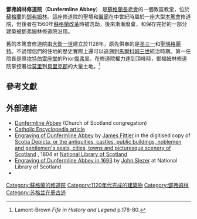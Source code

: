 {{Infobox Historic building
|name=鄧福姆林修道院<br />Dunfermline Abbey
|image=Dunfermline Abbey Geograph.jpg
|caption=
|location =[[蘇格蘭|蘇格蘭]]，[[法夫|法夫]]，[[鄧弗姆林|鄧弗姆林]]
|coordinates={{coord|56.0698|-3.4636|type:landmark_region:GB|display=inline}}
|architect=[[威廉·伯恩|威廉·伯恩]]
|client=
|engineer=
|start_date=1128
|completion_date=1250
|date_demolished=
|cost=
|structural_system=
|style=[[羅馬式建築|羅馬式建築]]<ref name="HS">{{cite web|url=http://www.historic-scotland.gov.uk/propertyplan/propertyoverview.htm?PropID=PL_108&PropName=Dunfermline%20Palace%20And%20Abbey|title=Dunfermline Palace and Abbey - Overview|publisher=Historic Scotland|accessdate=16 May 2012|location=Edinburgh|archive-date=2014-09-03|archive-url=https://web.archive.org/web/20140903115412/http://www.historic-scotland.gov.uk/propertyplan/propertyoverview.htm?PropID=PL_108&PropName=Dunfermline%20Palace%20And%20Abbey|dead-url=yes}}</ref>
}}

'''鄧弗姆林修道院'''（'''Dunfermline Abbey'''） 是[[蘇格蘭長老會|蘇格蘭長老會]]的一個教區教堂，位於[[蘇格蘭|蘇格蘭]]的[[鄧弗姆林|鄧弗姆林]]。這座修道院的聖壇和[[翼廊|翼廊]]在中世紀時屬於一座大型[[本篤會|本篤會]]修道院，但後者在1560年[[蘇格蘭改革|蘇格蘭改革]]時被洗劫，後來漸漸廢棄，和保存完好的一部分建築被鄧弗姆林修道院沿用。

舊的本篤會修道院由[[大衛一世_(蘇格蘭)|大衛一世]]建立於1128年，原先供奉的是[[圣三一|圣三一]]和[[蘇格蘭的聖馬格麗特|聖瑪格麗特]]。不過僧侶們的住地的歷史實際上還可以追溯到[[馬爾科姆三世|馬爾科姆三世]]統治時期。第一任院長是原[[坎特伯雷座堂|坎特伯雷座堂]]的Prior[[坎特伯雷的傑弗里|傑弗里]]。在修道院權力達到頂峰時，鄧福姆林修道院掌控著從[[莫里_(蘇格蘭)|莫里]]到[[貝里克郡|貝里克郡]]的大量土地。<ref>Lamont-Brown ''Fife in History and Legend'' p.178-80.</ref>

==參考文獻==
{{reflist}}

==外部連結==
{{Commonscat|Dunfermline Abbey|鄧弗姆林修道院}}
* [http://www.dunfermlineabbey.co.uk Dunfermline Abbey] {{Wayback|url=http://www.dunfermlineabbey.co.uk/ |date=20140529202323 }} (Church of Scotland congregation)
* [http://www.newadvent.org/cathen/05192a.htm Catholic Encyclopedia article] {{Wayback|url=http://www.newadvent.org/cathen/05192a.htm |date=20140724172918 }}
* [http://digital.nls.uk/74582292 Engraving of Dunfermline Abbey] {{Wayback|url=http://digital.nls.uk/74582292 |date=20190613235943 }} by [[James_Fittler|James Fittler]] in the digitised copy of [http://digital.nls.uk/scotia-depicta/ Scotia Depicta, or the antiquities, castles, public buildings, noblemen and gentlemen's seats, cities, towns and picturesque scenery of Scotland] {{Wayback|url=http://digital.nls.uk/scotia-depicta/ |date=20190613235943 }}, 1804 at [[National_Library_of_Scotland|National Library of Scotland]]
* [http://digital.nls.uk/slezer/engraving.cfm?sl=46 Engraving of Dunfermline Abbey in 1693] {{Wayback|url=http://digital.nls.uk/slezer/engraving.cfm?sl=46 |date=20140326014557 }} by [[John_Slezer|John Slezer]] at National Library of Scotland
*{{1911}}
{{coord|55|51|52.06|N|4|14|3.04|W|type:landmark|display=title}}
[[Category:蘇格蘭的修道院|Category:蘇格蘭的修道院]]
[[Category:1120年代完成的建築物|Category:1120年代完成的建築物]]
[[Category:鄧弗姆林|Category:鄧弗姆林]]
[[Category:苏格兰在册古迹|Category:苏格兰在册古迹]]